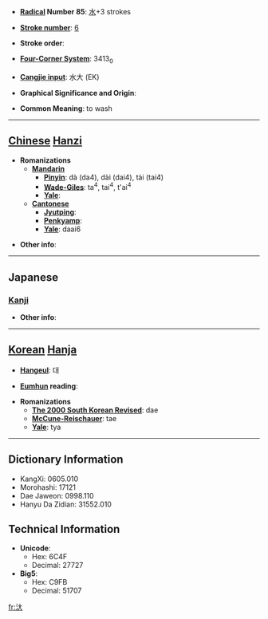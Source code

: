 * '''[[Wiktionary:Chinese radical index| Radical]] Number 85''': [[Wiktionary:Chinese radical index 水|水]]+3 strokes

* '''[[Wiktionary:Chinese total strokes index|Stroke number]]''': [[Wiktionary:Chinese total strokes index 6|6]]

* '''Stroke order''': 

* '''[[Wiktionary:Chinese four corner index|Four-Corner System]]''': 3413<sub>0</sub>

* '''[[Wiktionary:Chinese Cangjie index|Cangjie input]]''': 水大 (EK)

* '''Graphical Significance and Origin''': 

* '''Common Meaning''': to wash

----

== [[Chinese]] [[Hanzi]] ==

* '''Romanizations'''
** '''[[Mandarin]]'''
*** '''[[Pinyin]]''': dà (da4), dài (dai4), tài (tai4)
*** '''[[Wade-Giles]]''': ta<sup>4</sup>, tai<sup>4</sup>, t'ai<sup>4</sup>
*** '''[[Yale]]''': 
** '''[[Cantonese]]'''
*** '''[[Jyutping]]''':
*** '''[[Penkyamp]]''': 
*** '''[[Yale]]''': daai6

* '''Other info''': 

----

==Japanese==
===[[Kanji]]===
{{kanji|on readings=[[たい]] (tai), [[だい]] (dai), [[たつ]] (tatsu), [[たち]] (tachi)
|kun readings=[[あるう]] (aruu)
}}

* '''Other info''':  

----

== [[Korean]] [[Hanja]] ==

* '''[[Hangeul]]''': 대

* '''[[Eumhun]] reading''': 

* '''Romanizations'''
** '''[[The 2000 South Korean Revised Romanization|The 2000 South Korean Revised]]''': dae
** '''[[McCune-Reischauer]]''': tae
** '''[[Yale]]''': tya

----

== Dictionary Information ==

* KangXi: 0605.010
* Morohashi: 17121
* Dae Jaweon: 0998.110
* Hanyu Da Zidian: 31552.010

== Technical Information ==

* '''Unicode''':
** Hex: 6C4F
** Decimal: 27727
* '''Big5''':
** Hex: C9FB
** Decimal: 51707

[[fr:汏]]